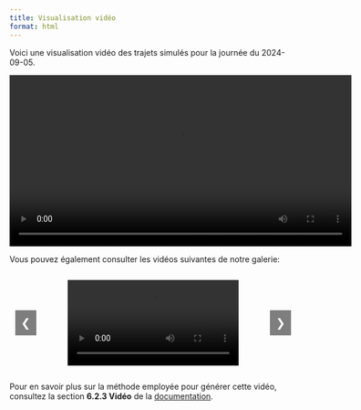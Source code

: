 ```yaml
---
title: Visualisation vidéo
format: html
---
```


Voici une visualisation vidéo des trajets simulés pour la journée du 2024-09-05.  

<div style="text-align: center;">
  <video width="600" controls>
    <source src="projet3_files/figure-html/simulation_trajets.mp4" type="video/mp4">
    Your browser does not support the video tag.
  </video>
</div>

Vous pouvez également consulter les vidéos suivantes de notre galerie:

<html lang="en">
<head>
  <meta charset="UTF-8">
  <meta name="viewport" content="width=device-width, initial-scale=1.0">
  <title>Video Gallery</title>
  <style>
    .gallery {
      display: flex;
      justify-content: center;
      align-items: center;
      position: relative;
      width: 100%;
      overflow: hidden;
    }
    .gallery video {
      max-width: 100%;
      display: block;
    }
    .arrow-left, .arrow-right {
      position: absolute;
      top: 50%;
      transform: translateY(-50%);
      background-color: rgba(0, 0, 0, 0.5);
      color: white;
      padding: 10px;
      font-size: 20px;
      cursor: pointer;
      z-index: 10;
    }
    .arrow-left {
      left: 10px;
    }
    .arrow-right {
      right: 10px;
    }
  </style>
</head>
<body>

<div class="gallery">
  <div class="arrow-left" onclick="prevVideo()">&#10094;</div>
  
  <video id="videoDisplay" controls>
    <source id="videoSource" src="projet3_files/figure-html/simulation_trajets_01-10.mp4" type="video/mp4">
    Your browser does not support the video tag.
  </video>
  
  <div class="arrow-right" onclick="nextVideo()">&#10095;</div>
</div>

<script>
  const videoList = [
    "projet3_files/figure-html/simulation_trajets_01-10.mp4",
    "projet3_files/figure-html/simulation_trajets_03-26.mp4",
    "projet3_files/figure-html/simulation_trajets_05-23.mp4",
    "projet3_files/figure-html/simulation_trajets_09-25.mp4"
  ];

  let currentVideoIndex = 0;

  // Function to switch to the next video
  function nextVideo() {
    currentVideoIndex = (currentVideoIndex + 1) % videoList.length;
    updateVideo();
  }

  // Function to switch to the previous video
  function prevVideo() {
    currentVideoIndex = (currentVideoIndex - 1 + videoList.length) % videoList.length;
    updateVideo();
  }

  // Update the video source based on the index
  function updateVideo() {
    const videoElement = document.getElementById("videoDisplay");
    const sourceElement = document.getElementById("videoSource");
    sourceElement.src = videoList[currentVideoIndex];
    videoElement.load();  // Reload the video to display it
    videoElement.play();  // Automatically start playing the new video
  }
</script>

</body>
</html>

Pour en savoir plus sur la méthode employée pour générer cette vidéo, consultez la section **6.2.3 Vidéo** de la [documentation](docu.qmd#video).
